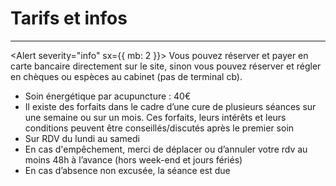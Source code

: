 
# Tarifs et infos

---

<Alert severity="info" sx={{ mb: 2 }}>
  Vous pouvez réserver et payer en carte bancaire directement sur le site, sinon
  vous pouvez réserver et régler en chèques ou espèces au cabinet (pas de
  terminal cb).
</Alert>

- Soin énergétique par acupuncture : 40€
- Il existe des forfaits dans le cadre d’une cure de plusieurs séances sur une semaine ou sur un mois. Ces forfaits, leurs intérêts et leurs conditions peuvent être conseillés/discutés après le premier soin
- Sur RDV du lundi au samedi
- En cas d'empêchement, merci de déplacer ou d’annuler votre rdv au moins 48h à l’avance (hors week-end et jours fériés)
- En cas d’absence non excusée, la séance est due

